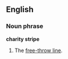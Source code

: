 ==English==

===Noun phrase===
'''charity stripe'''

# {{cattag2|Basketball|Colloquial}} The [[free-throw line]].